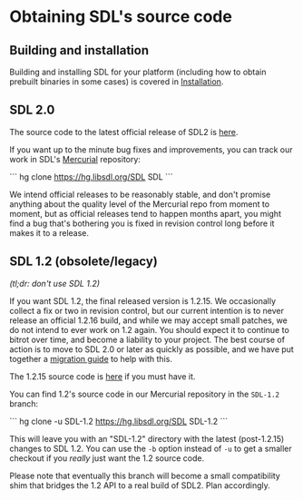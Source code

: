 
= Obtaining SDL's source code =


== Building and installation ==

Building and installing SDL for your platform (including how to obtain prebuilt binaries in some cases) is covered in [[Installation]].

== SDL 2.0 ==

The source code to the latest official release of SDL2 is [https://libsdl.org/download-2.0.php here].

If you want up to the minute bug fixes and improvements, you can track our work in SDL's [https://www.mercurial-scm.org/ Mercurial] repository:

```
hg clone https://hg.libsdl.org/SDL SDL
```

We intend official releases to be reasonably stable, and don't promise anything about the quality level of the Mercurial repo from moment to moment, but as official releases tend to happen months apart, you might find a bug that's bothering you is fixed in revision control long before it makes it to a release.


== SDL 1.2 (obsolete/legacy) ==

''(tl;dr: don't use SDL 1.2)''

If you want SDL 1.2, the final released version is 1.2.15. We occasionally collect a fix or two in revision control, but our current intention is to never release an official 1.2.16 build, and while we may accept small patches, we do not intend to ever work on 1.2 again. You should expect it to continue to bitrot over time, and become a liability to your project. The best course of action is to move to SDL 2.0 or later as quickly as possible, and we have put together a [[MigrationGuide|migration guide]] to help with this.

The 1.2.15 source code is [https://libsdl.org/download-1.2.php here] if you must have it.

You can find 1.2's source code in our Mercurial repository in the <code>SDL-1.2</code> branch:

```
hg clone -u SDL-1.2 https://hg.libsdl.org/SDL SDL-1.2
```

This will leave you with an "SDL-1.2" directory with the latest (post-1.2.15) changes to SDL 1.2. You can use the <code>-b</code> option instead of <code>-u</code> to get a smaller checkout if you ''really'' just want the 1.2 source code.

Please note that eventually this branch will become a small compatibility shim that bridges the 1.2 API to a real build of SDL2. Plan accordingly.
